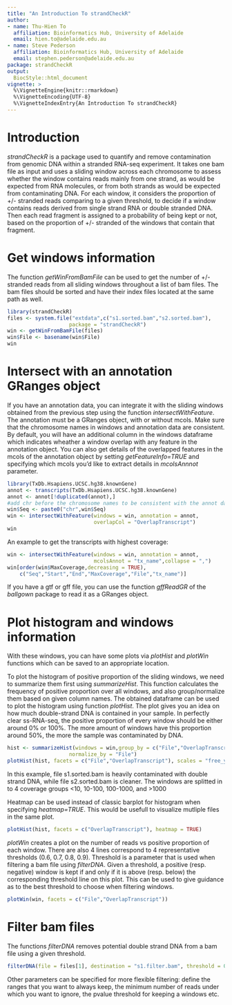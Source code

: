 ```yaml
---
title: "An Introduction To strandCheckR"
author:
- name: Thu-Hien To
  affiliation: Bioinformatics Hub, University of Adelaide
  email: hien.to@adelaide.edu.au
- name: Steve Pederson
  affiliation: Bioinformatics Hub, University of Adelaide
  email: stephen.pederson@adelaide.edu.au
package: strandCheckR
output:
  BiocStyle::html_document
vignette: >
  %\VignetteEngine{knitr::rmarkdown}
  %\VignetteEncoding{UTF-8}
  %\VignetteIndexEntry{An Introduction To strandCheckR}
---
```


# Introduction

*strandCheckR* is a package used to quantify and remove contamination from 
genomic DNA within a stranded RNA-seq experiment.
It takes  one  bam file as input and uses a sliding window across each 
chromosome to assess whether the window contains reads mainly from one strand, 
as would be expected from RNA molecules, or from both strands as would be 
expected from contaminating DNA.
For each window, it considers the proportion of +/- stranded reads comparing 
to a given threshold, to decide if a window contains reads derived from single 
strand RNA or double stranded DNA.
Then each read fragment is assigned to a probability of being kept or not, 
based on the proportion of +/- stranded of the windows that contain 
that fragment.

# Get windows information

The function *getWinFromBamFile* can be used to get the number of +/- stranded 
reads from all sliding windows throughout a list of bam files.
The bam files should be sorted and have their index files located at the same 
path as well.


```r
library(strandCheckR)
files <- system.file("extdata",c("s1.sorted.bam","s2.sorted.bam"),
                    package = "strandCheckR")
win <- getWinFromBamFile(files)
win$File <- basename(win$File)
win
```

# Intersect with an annotation GRanges object

If you have an annotation data, you can integrate it with the sliding windows 
obtained from the previous step using the function *intersectWithFeature*. The 
annotation must be a GRanges object, with or without mcols. Make sure that the 
chromosome names in windows and annotation data are consistent.
By default, you will have an additional column in the windows dataframe which 
indicates wheather a window overlap with any feature in the annotation object. 
You can also get details of the overlapped features in the mcols of the 
annotation object by setting *getFeatureInfo=TRUE* and specifying which mcols 
you'd like to extract details in *mcolsAnnnot* parameter.

```r
library(TxDb.Hsapiens.UCSC.hg38.knownGene)
annot <- transcripts(TxDb.Hsapiens.UCSC.hg38.knownGene)
annot <- annot[!duplicated(annot),]
#add chr before the chromosome names to be consistent with the annot data
win$Seq <- paste0("chr",win$Seq) 
win <- intersectWithFeature(windows = win, annotation = annot, 
                            overlapCol = "OverlapTranscript")
win
```

An example to get the transcripts with highest coverage:

```r
win <- intersectWithFeature(windows = win, annotation = annot,
                            mcolsAnnot = "tx_name",collapse = ",")
win[order(win$MaxCoverage,decreasing = TRUE),
    c("Seq","Start","End","MaxCoverage","File","tx_name")]
```

If you have a gtf or gff file, you can use the function *gffReadGR* of the 
*ballgown* package to read it as a GRanges object.

# Plot histogram and windows information

With these windows, you can have some plots via *plotHist* and *plotWin* 
functions which can be saved to an appropriate location.

To plot the histogram of positive proportion of the sliding windows, we need to 
summarize them first using *summarizeHist*. This function calculates the 
frequency of positive proportion over all windows, and also group/normalize 
them based on given column names. The obtained dataframe can be used to plot 
the histogram using function *plotHist*. The plot gives you an idea on how much 
double-strand DNA is contained in your sample. In perfectly clear ss-RNA-seq, 
the positive proportion of every window should be either around 0\% or 100\%. 
The more amount of windows have this proportion around 50\%, the more the 
sample was contaminated by DNA. 

```r
hist <- summarizeHist(windows = win,group_by = c("File","OverlapTranscript"), 
                    normalize_by = "File")
plotHist(hist, facets = c("File","OverlapTranscript"), scales = "free_y")
```

In this example, file s1.sorted.bam is heavily contaminated with double strand 
DNA, while file s2.sorted.bam is cleaner. The windows are splitted in to 4 
coverage groups <10, 10-100, 100-1000, and >1000

Heatmap can be used instead of classic barplot for histogram when specifying 
*heatmap=TRUE*. This would be usefull to visualize mutliple files in the 
same plot.

```r
plotHist(hist, facets = c("OverlapTranscript"), heatmap = TRUE)
```


*plotWin* creates a plot on the number of reads vs positive proportion of each 
window. There are also 4 lines correspond to 4 representative thresholds 
(0.6, 0.7, 0.8, 0.9). Threshold is a parameter that is used when filtering a 
bam file using *filterDNA*. Given a threshold, a positive (resp. negative) 
window is kept if and only if it is above (resp. below) the corresponding 
threshold line on this plot. This can be used to give guidance as to the best 
threshold to choose when filtering windows.

```r
plotWin(win, facets = c("File","OverlapTranscript"))
```

# Filter bam files

The functions *filterDNA* removes potential double strand DNA from a bam file 
using a given threshold.

```r
filterDNA(file = files[1], destination = "s1.filter.bam", threshold = 0.7)
```


Other parameters can be specified for more flexible filtering: define the 
ranges that you want to always keep, the minimum number of reads under which 
you want to ignore, the pvalue threshold for keeping a windows etc. 